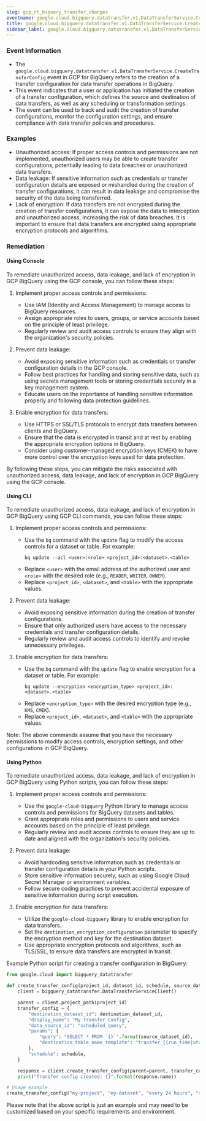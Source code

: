 ```yaml
--- 
slug: gcp_rt_biquery_transfer_changes
eventname: google.cloud.bigquery.datatransfer.v1.DataTransferService.CreateTransferConfig
title: google.cloud.bigquery.datatransfer.v1.DataTransferService.CreateTransferConfig
sidebar_label: google.cloud.bigquery.datatransfer.v1.DataTransferService.CreateTransferConfig
---
```

                       
### Event Information

- The `google.cloud.bigquery.datatransfer.v1.DataTransferService.CreateTransferConfig` event in GCP for BigQuery refers to the creation of a transfer configuration for data transfer operations in BigQuery.
- This event indicates that a user or application has initiated the creation of a transfer configuration, which defines the source and destination of data transfers, as well as any scheduling or transformation settings.
- The event can be used to track and audit the creation of transfer configurations, monitor the configuration settings, and ensure compliance with data transfer policies and procedures.


### Examples

- Unauthorized access: If proper access controls and permissions are not implemented, unauthorized users may be able to create transfer configurations, potentially leading to data breaches or unauthorized data transfers.
- Data leakage: If sensitive information such as credentials or transfer configuration details are exposed or mishandled during the creation of transfer configurations, it can result in data leakage and compromise the security of the data being transferred.
- Lack of encryption: If data transfers are not encrypted during the creation of transfer configurations, it can expose the data to interception and unauthorized access, increasing the risk of data breaches. It is important to ensure that data transfers are encrypted using appropriate encryption protocols and algorithms.

### Remediation

#### Using Console

To remediate unauthorized access, data leakage, and lack of encryption in GCP BigQuery using the GCP console, you can follow these steps:

1. Implement proper access controls and permissions:
   - Use IAM (Identity and Access Management) to manage access to BigQuery resources.
   - Assign appropriate roles to users, groups, or service accounts based on the principle of least privilege.
   - Regularly review and audit access controls to ensure they align with the organization's security policies.

2. Prevent data leakage:
   - Avoid exposing sensitive information such as credentials or transfer configuration details in the GCP console.
   - Follow best practices for handling and storing sensitive data, such as using secrets management tools or storing credentials securely in a key management system.
   - Educate users on the importance of handling sensitive information properly and following data protection guidelines.

3. Enable encryption for data transfers:
   - Use HTTPS or SSL/TLS protocols to encrypt data transfers between clients and BigQuery.
   - Ensure that the data is encrypted in transit and at rest by enabling the appropriate encryption options in BigQuery.
   - Consider using customer-managed encryption keys (CMEK) to have more control over the encryption keys used for data protection.

By following these steps, you can mitigate the risks associated with unauthorized access, data leakage, and lack of encryption in GCP BigQuery using the GCP console.

#### Using CLI

To remediate unauthorized access, data leakage, and lack of encryption in GCP BigQuery using GCP CLI commands, you can follow these steps:

1. Implement proper access controls and permissions:
   - Use the `bq` command with the `update` flag to modify the access controls for a dataset or table. For example:
     ```
     bq update --acl <user>:<role> <project_id>:<dataset>.<table>
     ```
   - Replace `<user>` with the email address of the authorized user and `<role>` with the desired role (e.g., `READER`, `WRITER`, `OWNER`).
   - Replace `<project_id>`, `<dataset>`, and `<table>` with the appropriate values.

2. Prevent data leakage:
   - Avoid exposing sensitive information during the creation of transfer configurations.
   - Ensure that only authorized users have access to the necessary credentials and transfer configuration details.
   - Regularly review and audit access controls to identify and revoke unnecessary privileges.

3. Enable encryption for data transfers:
   - Use the `bq` command with the `update` flag to enable encryption for a dataset or table. For example:
     ```
     bq update --encryption <encryption_type> <project_id>:<dataset>.<table>
     ```
   - Replace `<encryption_type>` with the desired encryption type (e.g., `KMS`, `CMEK`).
   - Replace `<project_id>`, `<dataset>`, and `<table>` with the appropriate values.

Note: The above commands assume that you have the necessary permissions to modify access controls, encryption settings, and other configurations in GCP BigQuery.

#### Using Python

To remediate unauthorized access, data leakage, and lack of encryption in GCP BigQuery using Python scripts, you can follow these steps:

1. Implement proper access controls and permissions:
   - Use the `google-cloud-bigquery` Python library to manage access controls and permissions for BigQuery datasets and tables.
   - Grant appropriate roles and permissions to users and service accounts based on the principle of least privilege.
   - Regularly review and audit access controls to ensure they are up to date and aligned with the organization's security policies.

2. Prevent data leakage:
   - Avoid hardcoding sensitive information such as credentials or transfer configuration details in your Python scripts.
   - Store sensitive information securely, such as using Google Cloud Secret Manager or environment variables.
   - Follow secure coding practices to prevent accidental exposure of sensitive information during script execution.

3. Enable encryption for data transfers:
   - Utilize the `google-cloud-bigquery` library to enable encryption for data transfers.
   - Set the `destination_encryption_configuration` parameter to specify the encryption method and key for the destination dataset.
   - Use appropriate encryption protocols and algorithms, such as TLS/SSL, to ensure data transfers are encrypted in transit.

Example Python script for creating a transfer configuration in BigQuery:

```python
from google.cloud import bigquery_datatransfer

def create_transfer_config(project_id, dataset_id, schedule, source_dataset_id, destination_dataset_id):
    client = bigquery_datatransfer.DataTransferServiceClient()

    parent = client.project_path(project_id)
    transfer_config = {
        "destination_dataset_id": destination_dataset_id,
        "display_name": "My Transfer Config",
        "data_source_id": "scheduled_query",
        "params": {
            "query": "SELECT * FROM `{}`".format(source_dataset_id),
            "destination_table_name_template": "transfer_{{run_time|utcformat('%Y%m%d_%H%M%S')}}",
        },
        "schedule": schedule,
    }

    response = client.create_transfer_config(parent=parent, transfer_config=transfer_config)
    print("Transfer config created: {}".format(response.name))

# Usage example
create_transfer_config("my-project", "my-dataset", "every 24 hours", "source-dataset", "destination-dataset")
```

Please note that the above script is just an example and may need to be customized based on your specific requirements and environment.


 